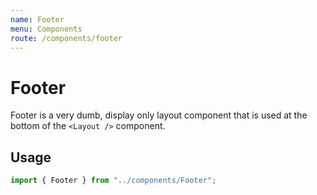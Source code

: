 ```yaml
---
name: Footer
menu: Components
route: /components/footer
---
```



# Footer

Footer is a very dumb, display only layout component that is used at the bottom
of the `<Layout />` component.

## Usage

```ts
import { Footer } from "../components/Footer";
```

<Playground>
  <Footer />
</Playground>
